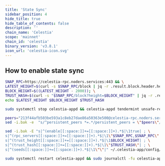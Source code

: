 ```yaml
---
title: 'State Sync'
sidebar_position: 4
hide_title: true
hide_table_of_contents: false
description: ''
chain_name: 'Celestia'
scope: 'mainnet'
chain_id: 'celestia'
binary_version: 'v3.8.1'
icon_url: 'celestia-icon.svg'
---
```



<PageTitle
  iconUrl="img/celestia-icon.svg"
  title="Celestia State Sync"
  chainId="celestia"
  version="v3.8.1"
/>

## How to enable state sync

```bash
SNAP_RPC=https://celestia-rpc.noders.services:443 && \
LATEST_HEIGHT=$(curl -s $SNAP_RPC/block | jq -r .result.block.header.height); \
BLOCK_HEIGHT=$((LATEST_HEIGHT - 2000)); \
TRUST_HASH=$(curl -s "$SNAP_RPC/block?height=$BLOCK_HEIGHT" | jq -r .result.block_id.hash) && \
echo $LATEST_HEIGHT $BLOCK_HEIGHT $TRUST_HASH
```

```bash
sudo systemctl stop celestia-appd && celestia-appd tendermint unsafe-reset-all --home ~/.celestia-app --keep-addr-book
```

```bash
peers="213f44afb503be593a1c8eb27dae86a50363e500@celestia-rpc.noders.services:11656"
sed -i.bak -e  "s/^persistent_peers *=.*/persistent_peers = \"$peers\"/" ~/.celestia-app/config/config.toml
```

```bash
sed -i.bak -E "s|^(enable[[:space:]]+=[[:space:]]+).*$|\1true| ; \
s|^(rpc_servers[[:space:]]+=[[:space:]]+).*$|\1\"$SNAP_RPC,$SNAP_RPC\"| ; \
s|^(trust_height[[:space:]]+=[[:space:]]+).*$|\1$BLOCK_HEIGHT| ; \
s|^(trust_hash[[:space:]]+=[[:space:]]+).*$|\1\"$TRUST_HASH\"| ; \
s|^(seeds[[:space:]]+=[[:space:]]+).*$|\1\"\"|" ~/.celestia-app/config/config.toml
```

```bash
sudo systemctl restart celestia-appd && sudo journalctl -fu celestia-appd --no-hostname -o cat
```
